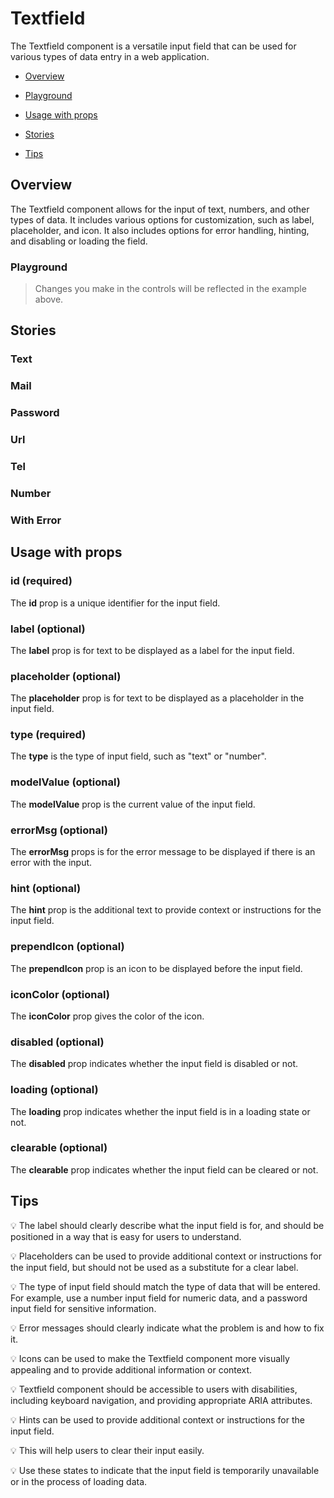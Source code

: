 
<Meta of={TextfieldStories} />

# Textfield

The Textfield component is a versatile input field that can be used for various types of data entry in a web application.

- [Overview](#overview)

- [Playground](#playground)

- [Usage with props](#usage)

- [Stories](#stories)

- [Tips](#tips)

## Overview <a id="overview" />

The Textfield component allows for the input of text, numbers, and other types of data. It includes various options for customization, such as label, placeholder, and icon. It also includes options for error handling, hinting, and disabling or loading the field.

<Canvas>
  <Story of={TextfieldStories.Overview} />
</Canvas>

### Playground <a id="playground" />

> Changes you make in the controls will be reflected in the example above.

<Controls
  of={TextfieldStories.Overview}
  exclude={/^(change|input|focus|blur|click|on.*)/}
/>

## Stories

### Text

<Canvas>
  <Story of={TextfieldStories.Text} />
</Canvas>

### Mail

<Canvas>
  <Story of={TextfieldStories.Mail} />
</Canvas>

### Password

<Canvas>
  <Story of={TextfieldStories.Password} />
</Canvas>

### Url

<Canvas>
  <Story of={TextfieldStories.Url} />
</Canvas>

### Tel

<Canvas>
  <Story of={TextfieldStories.Tel} />
</Canvas>

### Number

<Canvas>
  <Story of={TextfieldStories.Number} />
</Canvas>

### With Error

<Canvas>
  <Story of={TextfieldStories.WithError} />
</Canvas>

## Usage with props <a id="usage" />

### id (required)

The **id** prop is a unique identifier for the input field.

### label (optional)

The **label** prop is for text to be displayed as a label for the input field.

### placeholder (optional)

The **placeholder** prop is for text to be displayed as a placeholder in the input field.

### type (required)

The **type** is the type of input field, such as "text" or "number".

### modelValue (optional)

The **modelValue** prop is the current value of the input field.

### errorMsg (optional)

The **errorMsg** props is for the error message to be displayed if there is an error with the input.

### hint (optional)

The **hint** prop is the additional text to provide context or instructions for the input field.

### prependIcon (optional)

The **prependIcon** prop is an icon to be displayed before the input field.

### iconColor (optional)

The **iconColor** prop gives the color of the icon.

### disabled (optional)

The **disabled** prop indicates whether the input field is disabled or not.

### loading (optional)

The **loading** prop indicates whether the input field is in a loading state or not.

### clearable (optional)

The **clearable** prop indicates whether the input field can be cleared or not.

## Tips <a id="tips" />

💡 The label should clearly describe what the input field is for, and should be positioned in a way that is easy for users to understand.

💡 Placeholders can be used to provide additional context or instructions for the input field, but should not be used as a substitute for a clear label.

💡 The type of input field should match the type of data that will be entered. For example, use a number input field for numeric data, and a password input field for sensitive information.

💡 Error messages should clearly indicate what the problem is and how to fix it.

💡 Icons can be used to make the Textfield component more visually appealing and to provide additional information or context.

💡 Textfield component should be accessible to users with disabilities, including keyboard navigation, and providing appropriate ARIA attributes.

💡 Hints can be used to provide additional context or instructions for the input field.

💡 This will help users to clear their input easily.

💡 Use these states to indicate that the input field is temporarily unavailable or in the process of loading data.

